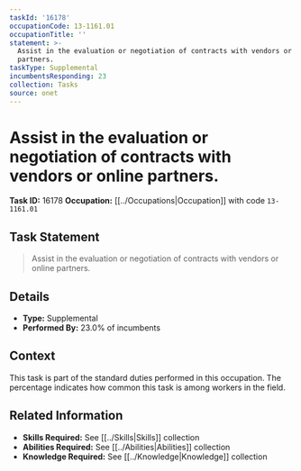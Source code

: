 ```yaml
---
taskId: '16178'
occupationCode: 13-1161.01
occupationTitle: ''
statement: >-
  Assist in the evaluation or negotiation of contracts with vendors or online
  partners.
taskType: Supplemental
incumbentsResponding: 23
collection: Tasks
source: onet
---
```

# Assist in the evaluation or negotiation of contracts with vendors or online partners.

**Task ID:** 16178
**Occupation:** [[../Occupations|Occupation]] with code `13-1161.01`

## Task Statement

> Assist in the evaluation or negotiation of contracts with vendors or online partners.

## Details

- **Type:** Supplemental
- **Performed By:** 23.0% of incumbents

## Context

This task is part of the standard duties performed in this occupation. The percentage indicates how common this task is among workers in the field.

## Related Information

- **Skills Required:** See [[../Skills|Skills]] collection
- **Abilities Required:** See [[../Abilities|Abilities]] collection
- **Knowledge Required:** See [[../Knowledge|Knowledge]] collection
